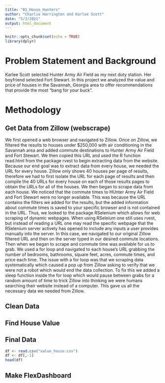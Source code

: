 ---
title: "B1_House_Hunters"
author: "Charlie Harrington and Karlee Scott"
date: "5/3/2021"
output: html_document
---

```{r setup, include=FALSE}
knitr::opts_chunk$set(echo = TRUE)
library(dplyr)
```
# Problem Statement and Background
Karlee Scott selected Hunter Army Air Field as my next duty station. Her boyfriend selected Fort Stewart. In this project we analyzed the value and price of houses in the Savannah, Georgia area to offer recommendations that provide the most "bang for your buck".

# Methodology

## Get Data from Zillow (webscrape)
We first opened a web browser and navigated to Zillow. Once on Zillow, we filtered the results to houses under $250,000 with air conditioning in the Savannah area and added commute destinations to Hunter Army Air Field and Fort Stewart. We then copied this URL and used the R function read.html from the package rvest to begin extracting data from the website. Because our end goal was to extract data from every house, we needed the URL for every house. Zillow only shows 40 houses per page of results, therefore we had to first isolate the URL for each page of results and then compile the 40 URLs for every house on each of those results pages to obtain the URLs for all of the houses. We then began to scrape data from each house. We noticed that the commute times to HUnter Army Air Field and Fort Stewart were no longer available. This was because the URL contains the filters we added for the results, but the added information about commute times is saved to your specific browser and is not contained in the URL. Thus, we looked to the package RSelenium which allows for web scraping of dynamic webpages. When using RSeleium one still uses rvest, but instead of reading a URL one may read the specific webpage that the RSelenium server actively has opened to include any inputs a user provides manually into the server. In this case, we navigated to our original Zillow filtered URL and then on the server typed in our desired commute locations. Then when we began to scrape and commute time was available for us to grab. We used a for loop and navigated to each house's URL grabbing the number of bedrooms, bathrooms, square feet, acres, commute times, and price each time. The issue with a for loop was that we scraping data systematically which caused a pop up from Zillow asking to verify that we were not a robot which would end the data collection. To fix this we added a sleep function inside the for loop which would pause between grabs for a random amount of time to trick Zillow into thinking we were humans searching their website instead of a computer. This gave us all the necessary data we needed from Zillow.

## Clean Data

## Find House Value

## Final Data
```{r}
df <- read.csv("value_house.csv")
df <- df[,-1]
head(df)
```

## Make FlexDashboard
